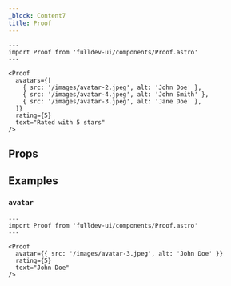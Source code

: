```yaml
---
_block: Content7
title: Proof
---
```



```astro live
---
import Proof from 'fulldev-ui/components/Proof.astro'
---

<Proof
  avatars={[
    { src: '/images/avatar-2.jpeg', alt: 'John Doe' },
    { src: '/images/avatar-4.jpeg', alt: 'John Smith' },
    { src: '/images/avatar-3.jpeg', alt: 'Jane Doe' },
  ]}
  rating={5}
  text="Rated with 5 stars"
/>
```

## Props

<Props />

## Examples

### `avatar`

```astro live
---
import Proof from 'fulldev-ui/components/Proof.astro'
---

<Proof
  avatar={{ src: '/images/avatar-3.jpeg', alt: 'John Doe' }}
  rating={5}
  text="John Doe"
/>
```
